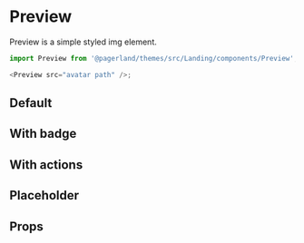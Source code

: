 


<Meta title="Themes|Landing/Components/Preview" component={Preview} />

# Preview

Preview is a simple styled img element.

```js
import Preview from '@pagerland/themes/src/Landing/components/Preview';

<Preview src="avatar path" />;
```

## Default

<Preview>
  <Story name="Default">
    <Theme>
      <PreviewBox width={350} ImgProps={{ src: preview }} title="Pagerland" />
    </Theme>
  </Story>
</Preview>

## With badge

<Preview>
  <Story name="With badge">
    <Theme>
      <PreviewBox isNew width={350} ImgProps={{ src: preview }} title="Pagerland" />
    </Theme>
  </Story>
</Preview>

## With actions

<Preview>
  <Story name="With actions">
    <Theme>
      <PreviewBox
        actions={[
          {
            label: 'Next.JS',
            variant: 'primary',
          },
          {
            label: 'Gatsby',
            variant: 'accent',
          },
        ]}
        width={350}
        ImgProps={{ src: preview }}
        title="Pagerland"
      />
    </Theme>
  </Story>
</Preview>

## Placeholder

<Preview>
  <Story name="Placeholder">
    <Theme>
      <PreviewBox
        placeholder
        width={350}
        title="Pagerland"
      />
    </Theme>
  </Story>
</Preview>

## Props

<Props of={PreviewBox} />
